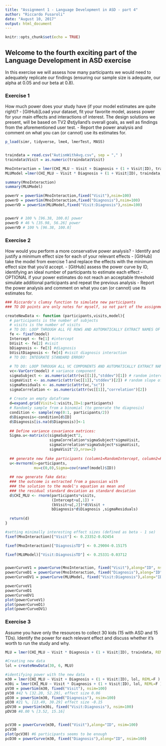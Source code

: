 ```yaml
---
title: "Assignment 1 - Language Development in ASD - part 4"
author: "Riccardo Fusaroli"
date: "August 10, 2017"
output: html_document
---
```


```r
knitr::opts_chunk$set(echo = TRUE)
```

## Welcome to the fourth exciting part of the Language Development in ASD exercise

In this exercise we will assess how many participants we would need to adequately replicate our findings (ensuring our sample size is adequate, our alpha at 0.05 and our beta at 0.8).

### Exercise 1

How much power does your study have (if your model estimates are quite right)?
- [GitHub]Load your dataset, fit your favorite model, assess power for your main effects and interactions of interest.    The design solutions we present, will be based on TV2 Østjylland’s overall goals, as well as findings from the aforementioned user test.
- Report the power analysis and comment on what you can (or cannot) use its estimates for.

```r
p_load(simr, tidyverse, lme4, lmerTest, MASS)


traindata = read.csv("AutismWithAvg.csv", sep = "," )
traindata$Visit = as.numeric(traindata$Visit)

MnoInteraction = lmer(CHI_MLU ~ Visit + Diagnosis + (1 + Visit|ID), traindata, REML=F) 
MLUModel =lmer(CHI_MLU ~ Visit * Diagnosis + (1 + Visit|ID), traindata, REML=F) 

summary(MnoInteraction)
summary(MLUModel)

powerV = powerSim(MnoInteraction,fixed("Visit"),nsim=100) 
powerD = powerSim(MnoInteraction,fixed("Diagnosis"),nsim=100)
powerVD = powerSim(MLUModel,fixed("Visit:Diagnosis"),nsim=100)


powerV # 100 % [96.38, 100.0] power
powerD # 46 % [35.98, 56.26] power
powerVD # 100 % [96.38, 100.0]


```


### Exercise 2

How would you perform a more conservative power analysis?
- Identify and justify a minimum effect size for each of your relevant effects
- [GitHub] take the model from exercise 1 and replace the effects with the minimum effect size that you'd accept.
- [GitHub] assess the power curve by ID, identifying an ideal number of participants to estimate each effect
- OPTIONAL if your power estimates do not reach an acceptable threshold simulate additional participants and repeat the previous analysis
- Report the power analysis and comment on what you can (or cannot) use its estimates for.

```r


### Riccardo's clumsy function to simulate new participants
### TO DO points are only notes for myself, so not part of the assignment

createNewData <- function (participants,visits,model){
  # participants is the number of subjects
  # visits is the number of visits
  # TO DO: LOOP THROUGH ALL FE ROWS AND AUTOMATICALLY EXTRACT NAMES OF FIXED EFFECTS AND ESTIMATES
  fe <- fixef(model)
  Intercept <- fe[1] #intercept
  bVisit <- fe[2] #visit
  bDiagnosis <- fe[3] #diagnosis
  bVisitDiagnosis <- fe[4] #visit diagnosis interaction
  # TO DO: INTEGRATE STANDARD ERROR?
  
  # TO DO: LOOP THROUGH ALL VC COMPONENTS AND AUTOMATICALLY EXTRACT NAMES OF EFFECTS AND ESTIMATES
  vc<-VarCorr(model) # variance component
  sigmaSubject <- as.numeric(attr(vc[[1]],"stddev")[1]) # random intercept by subject
  sigmaVisit <- as.numeric(attr(vc[[1]],"stddev")[2]) # random slope of visit over subject
  sigmaResiduals <- as.numeric(attr(vc,"sc"))
  sigmaCorrelation <- as.numeric(attr(vc[[1]],"correlation")[2])
  
  # Create an empty dataframe
  d=expand.grid(Visit=1:visits,ID=1:participants)
  # Randomly sample from a binomial (to generate the diagnosis)
  condition <- sample(rep(0:1, participants/2))
  d$Diagnosis<-condition[d$ID]
  d$Diagnosis[is.na(d$Diagnosis)]<-1
  
  ## Define variance covariance matrices:
  Sigma.u<-matrix(c(sigmaSubject^2,
                    sigmaCorrelation*sigmaSubject*sigmaVisit,
                    sigmaCorrelation*sigmaSubject*sigmaVisit,
                    sigmaVisit^2),nrow=2)
  
  ## generate new fake participants (column1=RandomIntercept, column2=RandomSlope)
  u<-mvrnorm(n=participants,
             mu=c(0,0),Sigma=cov(ranef(model)$ID))
  
  ## now generate fake data:
  ### the outcome is extracted from a gaussian with
  ### the solution to the model's equation as mean and
  ### the residual standard deviation as standard deviation 
  d$CHI_MLU <- rnorm(participants*visits,
                     (Intercept+u[,1]) +
                     (bVisit+u[,2])*d$Visit + 
                     bDiagnosis*d$Diagnosis ,sigmaResiduals)  
  
  return(d)
}

```

```r
#setting minimally interesting effect sizes (defined as beta - 1 se)
fixef(MnoInteraction)["Visit"] <- 0.23352-0.02454

fixef(MnoInteraction)["DiagnosisTD"] <- 0.29004-0.15175

fixef(MLUModel)["Visit:DiagnosisTD"] <- 0.25331-0.03712


powerCurveV1 = powerCurve(MnoInteraction, fixed("Visit"),along="ID", nsim=100) 
powerCurveD1 = powerCurve(MnoInteraction, fixed("Diagnosis"),along="ID", nsim=100)
powerCurveDV1 = powerCurve(MLUModel, fixed("Visit:Diagnosis"),along="ID", nsim=100)

powerCurveV1
powerCurveD1
powerCurveDV1
plot(powerCurveV1)
plot(powerCurveD1)
plot(powerCurveDV1)
```




### Exercise 3

Assume you have only the resources to collect 30 kids (15 with ASD and 15 TDs). Identify the power for each relevant effect and discuss whether it's worth to run the study and why.

```r
MLU = lmer(CHI_MLU ~ Visit * Diagnosis + (1 + Visit|ID), traindata, REML=F) 

#Creating new data
lol = createNewData(30, 6, MLU)

#identifying power with the new data
m30 = lmer(CHI_MLU ~ Visit + Diagnosis + (1 + Visit|ID), lol, REML=F )
m30i = lmer(CHI_MLU ~ Visit * Diagnosis + (1 + Visit|ID), lol, REML=F )
pV30 = powerSim(m30, fixed("Visit"), nsim=100)
pV30 #42 % [32.20, 52.29], effect size 0.06
pD30 = powerSim(m30, fixed("Diagnosis"), nsim=100)
pD30 #21 %, [13.49, 30.29] effect size -0.15
pDV30 = powerSim(m30i, fixed("Visit:Diagnosis"), nsim=100)
pDV30 #8.00 % [3.52, 15.16] 


pcV30 = powerCurve(m30, fixed("Visit"),along="ID", nsim=100)
pcV30
plot(pcV30) #6 participants seems to be enough
pcD30 = powerCurve(m30, fixed("Diagnosis"),along="ID", nsim=100)
```





